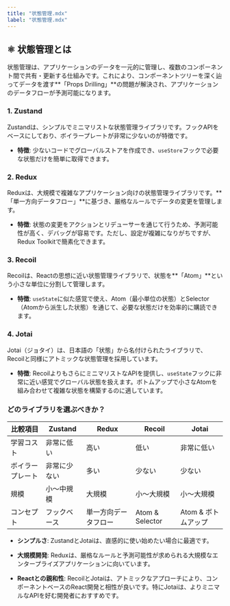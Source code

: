 ```yaml
---
title: "状態管理.mdx"
label: "状態管理.mdx"
---
```


## ⚛️ 状態管理とは

状態管理は、アプリケーションのデータを一元的に管理し、複数のコンポーネント間で共有・更新する仕組みです。これにより、コンポーネントツリーを深く辿ってデータを渡す**「Props Drilling」**の問題が解決され、アプリケーションのデータフローが予測可能になります。

### 1. Zustand

Zustandは、シンプルでミニマリストな状態管理ライブラリです。フックAPIをベースにしており、ボイラープレートが非常に少ないのが特徴です。

- **特徴**: 少ないコードでグローバルストアを作成でき、`useStore`フックで必要な状態だけを簡単に取得できます。

### 2. Redux

Reduxは、大規模で複雑なアプリケーション向けの状態管理ライブラリです。**「単一方向データフロー」**に基づき、厳格なルールでデータの変更を管理します。

- **特徴**: 状態の変更をアクションとリデューサーを通じて行うため、予測可能性が高く、デバッグが容易です。ただし、設定が複雑になりがちですが、Redux Toolkitで簡素化できます。

### 3. Recoil

Recoilは、Reactの思想に近い状態管理ライブラリで、状態を**「Atom」**という小さな単位に分割して管理します。

- **特徴**: `useState`に似た感覚で使え、Atom（最小単位の状態）とSelector（Atomから派生した状態）を通じて、必要な状態だけを効率的に購読できます。

### 4. Jotai

Jotai（ジョタイ）は、日本語の「状態」から名付けられたライブラリで、Recoilと同様にアトミックな状態管理を採用しています。

- **特徴**: RecoilよりもさらにミニマリストなAPIを提供し、`useState`フックに非常に近い感覚でグローバル状態を扱えます。ボトムアップで小さなAtomを組み合わせて複雑な状態を構築するのに適しています。

### どのライブラリを選ぶべきか？

| 比較項目     | Zustand       | Redux         | Recoil        | Jotai         |
|--------------|---------------|---------------|---------------|---------------|
| 学習コスト   | 非常に低い    | 高い          | 低い          | 非常に低い    |
| ボイラープレート | 非常に少ない  | 多い          | 少ない        | 少ない        |
| 規模         | 小〜中規模    | 大規模        | 小〜大規模    | 小〜大規模    |
| コンセプト   | フックベース  | 単一方向データフロー | Atom & Selector | Atom & ボトムアップ |

- **シンプルさ**: ZustandとJotaiは、直感的に使い始めたい場合に最適です。

- **大規模開発**: Reduxは、厳格なルールと予測可能性が求められる大規模なエンタープライズアプリケーションに向いています。

- **Reactとの親和性**: RecoilとJotaiは、アトミックなアプローチにより、コンポーネントベースのReact開発と相性が良いです。特にJotaiは、よりミニマルなAPIを好む開発者におすすめです。